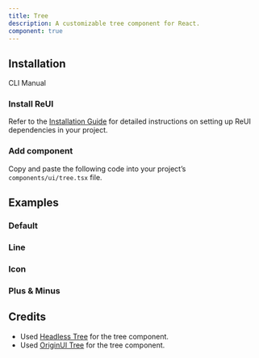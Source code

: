 ```yaml
---
title: Tree
description: A customizable tree component for React.
component: true
---
```


## Installation

<Tabs defaultValue="cli">

<TabsList>
  <TabsTrigger value="cli">CLI</TabsTrigger>
  <TabsTrigger value="manual">Manual</TabsTrigger>
</TabsList>

<TabsContent value="cli">
  <CliCommands name="tree" />
</TabsContent>

<TabsContent value="manual">    
<Steps>

### Install ReUI

Refer to the [Installation Guide](/docs/installation) for detailed instructions on setting up ReUI dependencies in your project.


### Add component

Copy and paste the following code into your project’s `components/ui/tree.tsx` file.

<ComponentPreview name="tree" />

</Steps>

</TabsContent>

</Tabs>

## Examples

### Default

<ExamplePreview path="tree/default" />

### Line

<ExamplePreview path="tree/line" />

### Icon

<ExamplePreview path="tree/icon" />

### Plus & Minus

<ExamplePreview path="tree/plus-minus" />

## Credits

- Used [Headless Tree](https://headless-tree.lukasbach.com/) for the tree component.
- Used [OriginUI Tree](https://originui.com/tree) for the tree component.